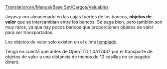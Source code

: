 [[Translation:en/Manual/Base Set/Cargos/Valuables]]

{{es/Carga| carga  = Objetos de valor
| imagen = Valuables.png
| producida = [[es/Manual/Base Set/Industries/Banco|Banco]]
| aceptada  = [[es/Manual/Base Set/Industries/Banco|Banco]]
}}
Joyas y oro almacenado en las cajas fuertes de los bancos, '''objetos de valor''' que se intercambian entre los bancos. Se paga bien, pero también son muy raros, ya que hay pocos bancos que proporcionen objetos de valor para ser transportados.

Los objetos de valor solo existen en el clima [[es/templado|templado]].

Tenga en cuenta que antes de OpenTTD 1.0/r17437 por el transporte de objetos de valor a una distancia de menos de 10 casillas no se pagaba dinero.